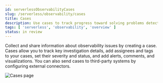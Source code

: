 ```yaml
---
id: serverlessObservabilityCases
slug: /serverless/observability/cases
title: Cases
description: Use cases to track progress toward solving problems detected in Elastic Observability.
tags: [ 'serverless', 'observability', 'overview' ]
status: in review
---
```


<p><DocBadge template="technical preview" /></p>

Collect and share information about observability issues by creating a case.
Cases allow you to track key investigation details,
add assignees and tags to your cases, set their severity and status, and add alerts,
comments, and visualizations. You can also send cases to third-party systems by
<DocLink id="serverlessObservabilitySendCasesToAnExternalSystem">configuring external connectors</DocLink>.

![Cases page](../images/cases.png)
